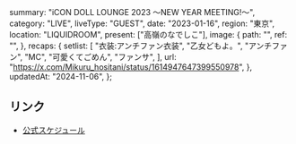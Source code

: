  summary: "iCON DOLL LOUNGE 2023 〜NEW YEAR MEETING!〜",
  category: "LIVE",
  liveType: "GUEST",
  date: "2023-01-16",
  region: "東京",
  location: "LIQUIDROOM",
  present: ["高嶺のなでしこ"],
  image: {
    path: "",
    ref: "",
  },
  recaps: {
    setlist: [
      "衣装:アンチファン衣装",
      "乙女どもよ。",
      "アンチファン",
      "MC",
      "可愛くてごめん",
      "ファンサ",
    ],
    url: "https://x.com/Mikuru_hositani/status/1614947647399550978",
  },
  updatedAt: "2024-11-06",
};

## リンク

- [公式スケジュール](https://takanenonadeshiko.jp/?p=653)
